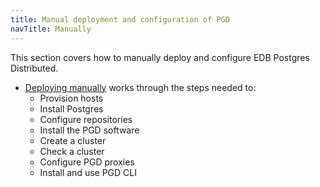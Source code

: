 ```yaml
---
title: Manual deployment and configuration of PGD
navTitle: Manually
---
```


This section covers how to manually deploy and configure EDB Postgres Distributed. 

* [Deploying manually](deploying) works through the steps needed to:
  * Provision hosts
  * Install Postgres
  * Configure repositories
  * Install the PGD software
  * Create a cluster
  * Check a cluster
  * Configure PGD proxies
  * Install and use PGD CLI


